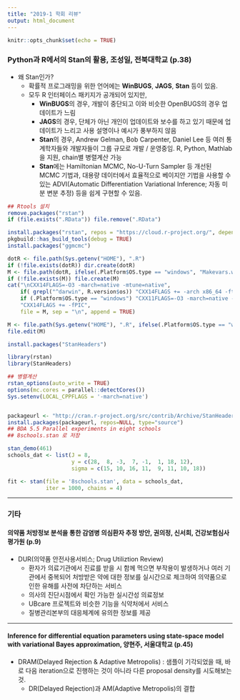 ```yaml
---
title: "2019-1 학회 리뷰"
output: html_document
---
```


```r
knitr::opts_chunk$set(echo = TRUE)
```

### Python과 R에서의 Stan의 활용, 조성일, 전북대학교 (p.38)

- 왜 Stan인가?
    - 확률적 프로그래밍을 위한 언어에는 **WinBUGS**, **JAGS**, **Stan** 등이 있음.
    - 모두 R 인터페이스 패키지가 공개되어 있지만,
        - **WinBUGS**의 경우, 개발이 중단되고 이와 비슷한 OpenBUGS의 경우 업데이트가 느림
        - **JAGS**의 경우, 단체가 아닌 개인이 업데이트와 보수를 하고 있기 때문에 업데이트가 느리고 사용 설명이나 예시가 풍부하지 않음
        - **Stan**의 경우, Andrew Gelman, Bob Carpenter, Daniel Lee 등 여러 통계학자들와 개발자들이 그룹 규모로 개발 / 운영중임. R, Python, Mathlab을 지원, chain별 병렬계산 가능
        - **Stan**에는 Hamiltonian MCMC, No-U-Turn Sampler 등 개선된 MCMC 기법과, 대용량 데이터에서 효율적으로 베이지안 기법을 사용할 수 있는 ADVI(Automatic Differentiation Variational Inference; 자동 미분 변분 추정) 등을 쉽게 구현할 수 있음. 

```r
## Rtools 설치
remove.packages("rstan")
if (file.exists(".RData")) file.remove(".RData")

install.packages("rstan", repos = "https://cloud.r-project.org/", dependencies = TRUE)
pkgbuild::has_build_tools(debug = TRUE)
install.packages("ggmcmc")

dotR <- file.path(Sys.getenv("HOME"), ".R")
if (!file.exists(dotR)) dir.create(dotR)
M <- file.path(dotR, ifelse(.Platform$OS.type == "windows", "Makevars.win", "Makevars"))
if (!file.exists(M)) file.create(M)
cat("\nCXX14FLAGS=-O3 -march=native -mtune=native",
    if( grepl("^darwin", R.version$os)) "CXX14FLAGS += -arch x86_64 -ftemplate-depth-256" else 
    if (.Platform$OS.type == "windows") "CXX11FLAGS=-O3 -march=native -mtune=native" else
    "CXX14FLAGS += -fPIC",
    file = M, sep = "\n", append = TRUE)

M <- file.path(Sys.getenv("HOME"), ".R", ifelse(.Platform$OS.type == "windows", "Makevars.win", "Makevars"))
file.edit(M)

install.packages("StanHeaders")

library(rstan)
library(StanHeaders)

## 병렬계산
rstan_options(auto_write = TRUE)
options(mc.cores = parallel::detectCores())
Sys.setenv(LOCAL_CPPFLAGS = '-march=native')


packageurl <- "http://cran.r-project.org/src/contrib/Archive/StanHeaders/StanHeaders_2.17.2.tar.gz"
install.packages(packageurl, repos=NULL, type="source")
## BDA 5.5 Parallel experiments in eight schools
## 8schools.stan 로 저장

```

```r
stan_demo(461)
schools_dat <- list(J = 8, 
                    y = c(28,  8, -3,  7, -1,  1, 18, 12),
                    sigma = c(15, 10, 16, 11,  9, 11, 10, 18))

fit <- stan(file = '8schools.stan', data = schools_dat, 
            iter = 1000, chains = 4)
```

---

### 기타
#### 의약품 처방정보 분석을 통한 감염병 의심환자 추정 방안, 권의정, 신서희, 건강보험심사평가원 (p.9)
- DUR(의약품 안전사용서비스; Drug Utiliztion Review)
    - 환자가 의료기관에서 진료를 받을 시 함께 먹으면 부작용이 발생하거나 여러 기관에서 중복되어 처방받은 약에 대한 정보를 실시간으로 체크하여 의약품으로 인한 유해를 사전에 차단하는 서비스
    - 의사의 진단시점에서 확인 가능한 실시간성 의료정보
    - UBcare 프로젝트와 비슷한 기능을 식약처에서 서비스
    - 질병관리본부의 대응체계에 유의한 정보를 제공

---
    
#### Inference for differential equation parameters using state-space model with variational Bayes approximation, 양현주, 서울대학교 (p.45)
- DRAM(Delayed Rejection & Adaptive Metropolis) : 샘플이 기각되었을 때, 바로 다음 iteration으로 진행하는 것이 아니라 다른 proposal density를 시도해보는 것.
    - DR(Delayed Rejection)과 AM(Adaptive Metropolis)의 결합